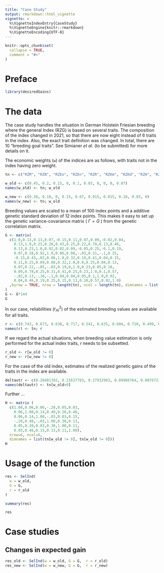 ```yaml
---
title: "Case Study"
output: rmarkdown::html_vignette
vignette: >
  %\VignetteIndexEntry{CaseStudy}
  %\VignetteEngine{knitr::rmarkdown}
  %\VignetteEncoding{UTF-8}
---
```


```r
knitr::opts_chunk$set(
  collapse = TRUE,
  comment = "#>"
)
```

# Preface

```r
library(desiredGains)
```

# The data

The case study handles the situation in German Holstein Friesian breeding where the general Index (RZG) is based on several traits. The composition of the index changed in 2021, so that there are now eight instead of 6 traits in the index. Also, the exact trait definition was changed. In total, there are 10 "breeding goal traits". See Simianer *et al.* (to be submitted) for more details on it.

The economic weights (`w`) of the indices are as follows, with traits not in the index having zero weight.

```r
tn <- c("RZM", "RZN", "RZEo", "RZEn", "RZR", "RZKm", "RZKd", "RZH", "RZC", "RZS")

w_old <- c(0.45, 0.2, 0.15, 0, 0.1, 0.03, 0, 0, 0, 0.07)
names(w_old) <- tn; w_old

w_new <- c(0.36, 0.18, 0, 0.15, 0.07, 0.015, 0.015, 0.18, 0.03, 0)
names(w_new) <- tn; w_old

```

Breeding values are scaled to a mean of 100 index points and a additive genetic standard deviation of 12 index points. This makes it easy to set up the genetic variance-covariance matrix ( $\Gamma = G$ ) from the genetic correlation matrix.

```r
G <- matrix(
  c(1.0,0.13,0.13,0.07,-0.15,0.11,0.07,0.09,-0.02,0.04,
    0.13,1.0,0.23,0.28,0.43,0.25,0.22,0.78,0.13,0.46,
    0.13,0.23,1.0,0.92,0.02,0.09,-0.05,0.25,-0.1,0.19,
    0.07,0.28,0.92,1.0,0.06,0.08,-.03,0.31,-.1,0.25,
    -0.15,0.43,.02,0.06,1.0,0.32,0.19,0.41,0.04,0.15,
    0.11,0.25,0.09,0.08,0.32,1.0,0.0,0.25,0.04,0.13,
    0.07,0.22,-.05,-.03,0.19,0,1.0,0.23,0.05,0.10,
    0.09,0.78,0.25,0.31,0.41,0.25,0.23,1.0,0.1,0.57,
    -.02,0.13,-.10,-.1,0.04,0.04,0.05,0.1,1.0,0.02,
    0.04,0.46,0.19,0.25,0.15,0.13,0.10,0.57,0.02,1.0)
  ,byrow = TRUE, nrow = length(tn), ncol = length(tn), dimnames = list(tn, tn)
)
G <- G*144
G
```

In our case, reliabilities ($r^2_{AI}$) of the estimated breeding values are available for all traits.

```r
r <- c(0.743, 0.673, 0.638, 0.717, 0.541, 0.635, 0.604, 0.720, 0.499, 0.764)
names(r) <- tn; r

```

If we regard the actual situations, when breeding value estimation is only performed for the actual index traits, $r$ needs to be subsetted.

```r
r_old <- r[w_old != 0]
r_new <- r[w_new != 0]
```

For the case of the old index, estimates of the realized genetic gains of the traits in the index are available.

```r
deltautr <- c(0.28401392, 0.21637703, 0.17932963, 0.09986764, 0.08767239, 0.13273939)
names(deltautr) <- tn[w_old>0]

```

Further ...

```r

H <- matrix (
  c(1.00,0.06,0.06,-.20,0.05,0.03,
    0.06,1.00,0.14,0.40,0.20,0.46,
    0.06,0.14,1.00,-.03,0.03,0.15,
    -.20,0.40,-.03,1.00,0.30,0.13,
    0.05,0.20,0.03,0.30,1.00,0.11,
    0.03,0.46,0.15,0.13,0.11,1.00),
  nrow=6, ncol=6,
  dimnames = list(tn[w_old != 0], tn[w_old != 0]))
H
```

# Usage of the function

```r
res <- SelInd(
  w = w_old,
  G = G,
  r = r_old
)

```

```r
summary(res)
```

```r
res
```

# Case studies

## Changes in expected gain

```r
res_old <- SelInd(w = w_old, G = G,  r = r_old)
res_new <- SelInd(w = w_new, G = G,  r = r_new)

```
